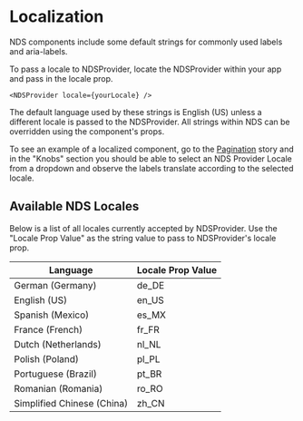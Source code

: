 # Localization

NDS components include some default strings for commonly used labels and aria-labels.

To pass a locale to NDSProvider, locate the NDSProvider within your app and pass in the locale prop.

`<NDSProvider locale={yourLocale} />`

The default language used by these strings is English (US) unless a different locale is passed to the NDSProvider. All strings within NDS can be overridden using the component's props.

To see an example of a localized component, go to the [Pagination](https://master--5f60c6c285eaad0022dce67f.chromatic.com/?path=/story/components-pagination--pagination) story and in the "Knobs" section you should be able to select an NDS Provider Locale from a dropdown and observe the labels translate according to the selected locale.

## Available NDS Locales

Below is a list of all locales currently accepted by NDSProvider. Use the "Locale Prop Value" as the string value to pass to NDSProvider's locale prop.

| Language                   | Locale Prop Value |
| -------------------------- | ----------------- |
| German (Germany)           | de_DE             |
| English (US)               | en_US             |
| Spanish (Mexico)           | es_MX             |
| France (French)            | fr_FR             |
| Dutch (Netherlands)        | nl_NL             |
| Polish (Poland)            | pl_PL             |
| Portuguese (Brazil)        | pt_BR             |
| Romanian (Romania)         | ro_RO             |
| Simplified Chinese (China) | zh_CN             |
